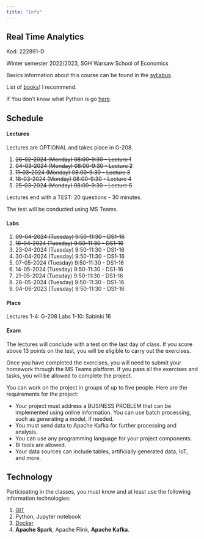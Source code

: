 ```yaml
---
title: "Info"
---
```


## Real Time Analytics 

Kod: 222891-D

Winter semester 2022/2023,
SGH Warsaw School of Economics


Basics information about this course can be found in the [syllabus](/sylabus).

List of [books](/books)! I recommend.

If You don't know what Python is go [here](/info).

## Schedule

#### Lectures

Lectures are OPTIONAL and takes place in G-208.

1. <del>26-02-2024 (Monday) 08:00-9:30 - Lecture 1</del>

2. <del>04-03-2024 (Monday) 08:00-9:30 - Lecture 2</del>

3. <del>11-03-2024 (Monday) 08:00-9:30 - Lecture 3</del>

4. <del>18-03-2024 (Monday) 08:00-9:30 - Lecture 4</del>

5. <del>25-03-2024 (Monday) 08:00-9:30 - Lecture 5</del>

Lectures end with a TEST: 20 questions - 30 minutes.

The test will be conducted using MS Teams.

#### Labs

1. <del>09-04-2024 (Tuesday) 9:50-11:30 - DS1-16 </del>
2. <del>16-04-2024 (Tuesday) 9:50-11:30 - DS1-16 </del>
3. 23-04-2024 (Tuesday) 9:50-11:30 - DS1-16 
4. 30-04-2024 (Tuesday) 9:50-11:30 - DS1-16 
5. 07-05-2024 (Tuesday) 9:50-11:30 - DS1-16 
6. 14-05-2024 (Tuesday) 9:50-11:30 - DS1-16 
7. 21-05-2024 (Tuesday) 9:50-11:30 - DS1-16 
8. 28-05-2024 (Tuesday) 9:50-11:30 - DS1-16 
9. 04-06-2023 (Tuesday) 9:50-11:30 - DS1-16

#### Place

Lectures 1-4: G-208
Labs 1-10: Sabinki 16

#### Exam

The lectures will conclude with a test on the last day of class.
If you score above 13 points on the test, you will be eligible to carry out the exercises.

Once you have completed the exercises, you will need to submit your homework through the MS Teams platform.
 If you pass all the exercises and tasks, you will be allowed to complete the project.

You can work on the project in groups of up to five people. Here are the requirements for the project:

- Your project must address a BUSINESS PROBLEM that can be implemented using online information. You can use batch processing, such as generating a model, if needed.
- You must send data to Apache Kafka for further processing and analysis.
- You can use any programming language for your project components.
- BI tools are allowed.
- Your data sources can include tables, artificially generated data, IoT, and more.

## Technology

Participating in the classes, you must know and at least use the following information technologies:

1. [GIT](https://sebkaz-teaching.github.io/RTA_2023EN/info/) 
2. Python, Jupyter notebook
3. [Docker](https://sebkaz-teaching.github.io/RTA_2023EN/info/)
4. **Apache Spark**, Apache Flink, **Apache Kafka**.